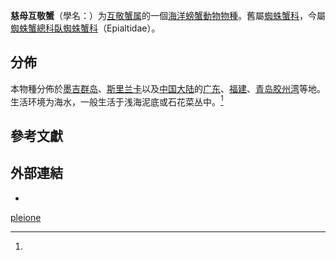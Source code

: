 {{Speciesbox
 | taxon = Hyastenus pleione
 | authority = (Herbst, 1803){{r|WoRMS_441572|id11566}}
 | synonyms_ref = {{r|WoRMS_441572}}
 | synonyms =
* ''[[黃道蟹屬|Cancer]] pleione'' {{small|Herbst, 1803}}
}}

'''慈母互敬蟹'''（學名：''{{lang|la|Hyastenus pleione}}''）为[[互敬蟹属|互敬蟹属]]的一個[[海洋生物|海洋]][[螃蟹|螃蟹]][[動物|動物]][[物種|物種]]{{r|WoRMS_441572|id11566}}。舊屬[[蜘蛛蟹科|蜘蛛蟹科]]{{r|id11566}}，今屬[[蜘蛛蟹總科|蜘蛛蟹總科]][[臥蜘蛛蟹科|臥蜘蛛蟹科]]（Epialtidae）{{r|WoRMS_441572}}。

==分佈==
本物種分佈於[[墨吉群岛|墨吉群岛]]、[[斯里兰卡|斯里兰卡]]以及[[中国大陆|中国大陆]]的[[广东|广东]]、[[福建|福建]]、[[青岛|青岛]][[胶州湾|胶州湾]]等地{{r|id11566}}。生活环境为海水，一般生活于浅海泥底或石花菜丛中。<ref name='id11566'/>

==參考文獻==
{{reflist |refs=
<ref name='id11566'>{{cite web
 | url =http://www.bioinfo.cn/db05/BjdwSpecies.php?action=view&id=11566| deadurl =yes
 | archiveurl =https://web.archive.org/web/20131203122335/http://www.bioinfo.cn/db05/BjdwSpecies.php?action=view&id=11566
 | title =慈母互敬蟹| work =《中国动物物种编目数据库》
 | publisher =中国科学院微生物研究所| author =中国科学院动物研究所
 | accessdate =2009-04-28| archivedate =2013-12-03}}</ref>
<ref name="WoRMS_441572">{{WoRMS |id=441572
 |title=''Hyastenus pleione'' (Herbst, 1803)
 |last=Davie |first=P. }}</ref>
}}

==外部連結==
{{commonscat|Hyastenus pleione}}
*{{Wikispecies-inline|Hyastenus pleione}}
{{Taxonbar}}
[[Category:互敬蟹属|pleione]]
{{螃蟹小作品}}